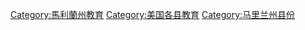 [[Category:馬利蘭州教育|Category:馬利蘭州教育]]
[[Category:美国各县教育|Category:美国各县教育]]
[[Category:马里兰州县份|Category:马里兰州县份]]